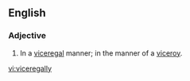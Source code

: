 ==English==
===Adjective===
{{en-adj}}
# In a [[viceregal]] manner; in the manner of a [[viceroy]].

[[vi:viceregally]]